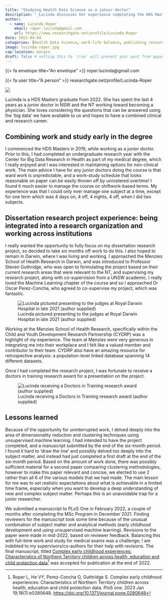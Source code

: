 ```yaml
---
title: "Studying Health Data Science as a junior doctor"
description: "_Lucinda discusses her experience completing the HDS Masters Program while working as a junior doctor_"
author:
  - name: Lucinda Roper
    email: roper.lucinda@gmail.com
    url: https://www.researchgate.net/profile/Lucinda-Roper
date: 2022-04-04
categories: [Health Data Science, work-life balance, publishing research] # self-defined categories
image: lucinda-roper.jpg
cap-location: margin
draft: false # setting this to `true` will prevent your post from appearing on your listing page until you're ready!
---
```


::: author-meta-content
{{< fa envelope title="An envelope" >}} roper.lucinda@gmail.com
:::

::: author-meta-content
{{< fa user title="A person" >}} researchgate.net/profile/Lucinda-Roper
:::

::: aside
::: {.oval-border}
![](lucinda-roper.jpg)
:::

Lucinda is a HDS Masters graduate from 2022. She has spent the last 4 years as a junior doctor in NSW and the NT working toward becoming a physician. She loves considering the questions that can be answered using the 'big data' we have available to us and hopes to have a combined clinical and research career.
:::

## Combining work and study early in the degree

I commenced the HDS Masters in 2019, while working as a junior doctor. Prior to this, I had completed an undergraduate research year with the Center for Big Data Research in Health as part of my medical degree, which I really enjoyed and I was interested in maintaining options for non-clinical work. The main advice I have for any junior doctors doing the course is that ward work is unpredictable, and a work-study schedule that looks reasonable on paper can be easily thrown off by unrostered overtime! I found it much easier to manage the course on shiftwork-based terms. My experience was that I could only ever manage one subject at a time, except for one term which was 4 days on, 4 off, 4 nights, 4 off, when I did two subjects.

## Dissertation research project experience: being integrated into a research organization and working across institutions

I really wanted the opportunity to fully focus on my dissertation research project, so decided to take six months off work to do this. I also hoped to remain in Darwin, where I was living and working. I approached the Menzies School of Health Research in Darwin, and was introduced to Professor Steven Guthridge, who was open to formulating the project based on their current research areas that were relevant to the NT, and supervising my research project, along with co-supervision from a UNSW academic. I really loved the Machine Learning chapter of the course and so I approached Dr Oscar Perez-Concha, who agreed to co-supervise my project, which was fantastic.

![Lucinda pictured presenting to the judges at Royal Darwin Hospital in late 2021 (author supplied)](presenting.jpeg)

Working at the Menzies School of Health Research, specifically within the Child and Youth Development Research Partnership (CYDRP) was a highlight of my experience. The team at Menzies were very generous in integrating me into their workplace and I felt like a valued member and contributor to their team. CYDRP also have an amazing resource for retrospective analysis: a population-level linked database spanning 14 different datasets.

Once I had completed the research project, I was fortunate to receive a doctors in training research award for a presentation on the project.

::: {.column-body}

![Lucinda receiving a Doctors in Training research award (author supplied)](receiving-flowers.jpg)
:::

## Lessons learned

Because of the opportunity for uninterrupted work, I delved deeply into the area of dimensionality reduction and clustering techniques using unsupervised machine learning. I had intended to have the project completed, and a manuscript submitted by the end of the six-month period. I found it hard to 'draw the line' and possibly delved too deeply into the subject matter, and instead had just completed a first draft at the end of the six-month period. Based on the amount of work done, there was possibly sufficient material for a second paper comparing clustering methodologies, however to make this paper relevant and concise, we elected to use 2 rather than all 6 of the various models that we had made. The main lesson for me was to set realistic expectations about what is achievable in a limited time frame, especially when you want to develop a deep understanding of new and complex subject matter. Perhaps this is an unavoidable trap for a junior researcher.

We submitted a manuscript to PLoS One in February 2022, a couple of months after completing the MSc Program in December 2021. Finding reviewers for the manuscript took some time because of the unusual combination of subject matter and analytical methods (early childhood development and using unsupervised machine learning). Revisions to the paper were made in mid-2022, based on reviewer feedback. Balancing this with full-time work and study for medical exams was a challenge; I am indebted to my supervisors/co-authors for their help with revisions. The final manuscript, titled [Complex early childhood experiences: Characteristics of Northern Territory children across health, education and child protection data](https://doi.org/10.1371/journal.pone.0280648)[^1] was accepted for publication at the end of 2022.

[^1]: Roper L, He VY, Perez-Concha O, Guthridge S. Complex early childhood experiences: Characteristics of Northern Territory children across health, education and child protection data. PloS one. 2023 Jan 19;18(1):e0280648. [https://doi.org/10.1371/journal.pone.0280648](https://doi.org/10.1371/journal.pone.0280648)
